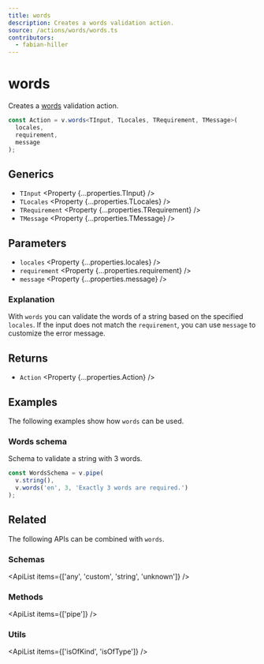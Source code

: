 ```yaml
---
title: words
description: Creates a words validation action.
source: /actions/words/words.ts
contributors:
  - fabian-hiller
---
```



# words

Creates a [words](https://en.wikipedia.org/wiki/Word) validation action.

```ts
const Action = v.words<TInput, TLocales, TRequirement, TMessage>(
  locales,
  requirement,
  message
);
```

## Generics

- `TInput` <Property {...properties.TInput} />
- `TLocales` <Property {...properties.TLocales} />
- `TRequirement` <Property {...properties.TRequirement} />
- `TMessage` <Property {...properties.TMessage} />

## Parameters

- `locales` <Property {...properties.locales} />
- `requirement` <Property {...properties.requirement} />
- `message` <Property {...properties.message} />

### Explanation

With `words` you can validate the words of a string based on the specified `locales`. If the input does not match the `requirement`, you can use `message` to customize the error message.

## Returns

- `Action` <Property {...properties.Action} />

## Examples

The following examples show how `words` can be used.

### Words schema

Schema to validate a string with 3 words.

```ts
const WordsSchema = v.pipe(
  v.string(),
  v.words('en', 3, 'Exactly 3 words are required.')
);
```

## Related

The following APIs can be combined with `words`.

### Schemas

<ApiList items={['any', 'custom', 'string', 'unknown']} />

### Methods

<ApiList items={['pipe']} />

### Utils

<ApiList items={['isOfKind', 'isOfType']} />
